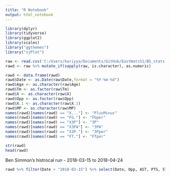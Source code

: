 ```yaml
---
title: "R Notebook"
output: html_notebook
---
```


 
```r
library(dplyr)
library(tidyverse)
library(ggplot2)
library(scales)
library("ggthemes")
library("sjPlot")

```

```r
raw <- read.csv('C:/Users/kariyya/Documents/GitHub/EastWatch1/BS_stats.csv' , stringsAsFactors = FALSE)
rawd <- raw %>% mutate_if(sapply(raw, is.character), as.numeric)

rawd <- data.frame(rawd)
rawd$Date <- as.Date(raw$Date,format = "%Y-%m-%d")
rawd$Age <- as.character(raw$Age)
rawd$Tm <- as.factor(raw$Tm)
rawd$X <- as.character(raw$X)
rawd$Opp <- as.factor(raw$Opp)
rawd$X.1 <- as.character(raw$X.1)
rawd$MP <- as.character(raw$MP)
names(rawd)[names(rawd) == "X..."] <- "PlusMinus"
names(rawd)[names(rawd) == "FG."] <- "FGper"
names(rawd)[names(rawd) == "X3P"] <- "3P"
names(rawd)[names(rawd) == "X3PA"] <- "3PA"
names(rawd)[names(rawd) == "X3P."] <- "3Pper"
names(rawd)[names(rawd) == "FT."] <- "FTper"

str(rawd)
head(rawd)
```


Ben Simmon's histrocal run - 2018-03-15 to 2018-04-24

```r
rawd %>% filter(Date > "2018-03-15") %>% select(Date, Opp, AST, PTS, STL, TRB, PlusMinus, FGper)
```

